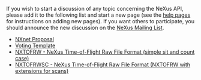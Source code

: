 If you wish to start a discussion of any topic concerning the NeXus API, please add it to the following list and start a new page (see the [[Help:Contents|help pages]] for instructions on adding new pages). If you want others to participate, you should announce the new discussion on the [http://lists.nexusformat.org/mailman/listinfo/nexus NeXus Mailing List].

* [[NXnet Proposal]]
* [[Voting Template]]
* [[TOFRaw | NXTOFRW  - NeXus Time-of-Flight Raw File Format (simple sit and count case)]]
* [[TOFRawScan | NXTOFRWSC - NeXus Time-of-Flight Raw File Format (NXTOFRW with extensions for scans)]]